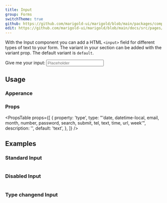 ```yaml
---
title: Input
group: Forms
switchTheme: true
github: https://github.com/marigold-ui/marigold/blob/main/packages/components/src/Input/Input.tsx
edit: https://github.com/marigold-ui/marigold/blob/main/docs/src/pages/components/Input.mdx
---
```


With the Input component you can add a HTML `<input>` field for different types of text to your form.
The variant in your section can be added with the variant prop. The default variant is `default`.

<Preview>
  <Label htmlFor="input">
    Give me your input:
    <Input id="input" type="text" placeholder="Placeholder" />
  </Label>
</Preview>

## Usage

### Apperance

<ApperanceTable component={title} />

### Props

<PropsTable
  props={[
    {
      property: 'type',
      type: "'date, datetime-local, email, month, number, password, search, submit, tel, text, time, url, week'",
      description: '',
      default: 'text',
    },
  ]}
/>

## Examples

### Standard Input

```tsx preview file=components/Input/input.demo.tsx

```

### Disabled Input

```tsx preview file=components/Input/input-disabled.demo.tsx

```

### Type changend Input

```tsx preview file=components/Input/input-type.demo.tsx

```
